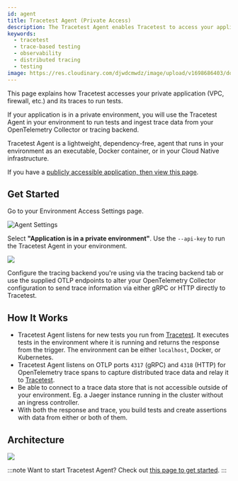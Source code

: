 ```yaml
---
id: agent
title: Tracetest Agent (Private Access)
description: The Tracetest Agent enables Tracetest to access your application under test and to ingest trace data from your OpenTelemetry Collector or tracing backend. Learn about Tracetest Agent concepts and how it works when running in your environment as an executable, Docker container, or in your Cloud Native infrastructure.
keywords:
  - tracetest
  - trace-based testing
  - observability
  - distributed tracing
  - testing
image: https://res.cloudinary.com/djwdcmwdz/image/upload/v1698686403/docs/Blog_Thumbnail_14_rsvkmo.jpg
---
```


This page explains how Tracetest accesses your private application (VPC, firewall, etc.) and its traces to run tests.

If your application is in a private environment, you will use the Tracetest Agent in your environment to run tests and ingest trace data from your OpenTelemetry Collector or tracing backend.

Tracetest Agent is a lightweight, dependency-free, agent that runs in your environment as an executable, Docker container, or in your Cloud Native infrastructure.

If you have a [publicly accessible application, then view this page](/concepts/cloud-agent).

## Get Started

Go to your Environment Access Settings page.

![Agent Settings](https://res.cloudinary.com/djwdcmwdz/image/upload/v1712586955/docs/app.tracetest.io_organizations_ttorg_2179a9cd8ba8dfa5_environments_ttenv_597cf82c754c2a01_settings_ykn53w.png)

Select **"Application is in a private environment"**. Use the `--api-key` to run the Tracetest Agent in your environment.

![](https://res.cloudinary.com/djwdcmwdz/image/upload/v1712587335/docs/app.tracetest.io_organizations_ttorg_2179a9cd8ba8dfa5_environments_ttenv_597cf82c754c2a01_settings_1_iumdfz.png)

Configure the tracing backend you're using via the tracing backend tab or use the supplied OTLP endpoints to alter your OpenTelemetry Collector configuration to send trace information via either gRPC or HTTP directly to Tracetest.

## How It Works

- Tracetest Agent listens for new tests you run from [Tracetest](https://app.tracetest.io). It executes tests in the environment where it is running and returns the response from the trigger. The environment can be either `localhost`, Docker, or Kubernetes.
- Tracetest Agent listens on OTLP ports `4317` (gRPC) and `4318` (HTTP) for OpenTelemetry trace spans to capture distributed trace data and relay it to [Tracetest](https://app.tracetest.io).
- Be able to connect to a trace data store that is not accessible outside of your environment. Eg. a Jaeger instance running in the cluster without an ingress controller.
- With both the response and trace, you build tests and create assertions with data from either or both of them.

## Architecture

![](https://res.cloudinary.com/djwdcmwdz/image/upload/v1715929575/docs/tracetest-private-agent-marketechture-may-17_jiyf1t.png)

:::note
Want to start Tracetest Agent? Check out [this page to get started](../getting-started/installation).
:::
